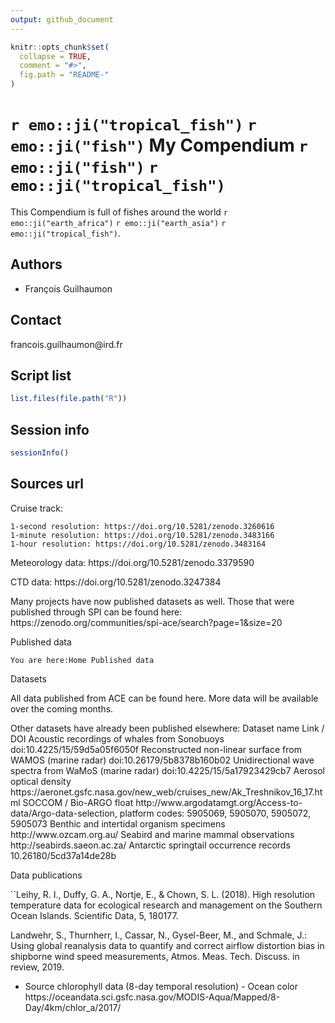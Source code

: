 ```yaml
---
output: github_document
---
```


<!-- README.md is generated from README.Rmd. Please edit that file -->

```r
knitr::opts_chunk$set(
  collapse = TRUE,
  comment = "#>",
  fig.path = "README-"
)
```

# `r emo::ji("tropical_fish")`  `r emo::ji("fish")` My Compendium `r emo::ji("fish")` `r emo::ji("tropical_fish")`    

This Compendium is full of fishes around the world `r emo::ji("earth_africa")`  `r emo::ji("earth_asia")`  `r emo::ji("tropical_fish")`.

## Authors

- François Guilhaumon

## Contact

francois.guilhaumon@ird.fr

## Script list

```r
list.files(file.path("R"))
```



## Session info

```r
sessionInfo()
```

## Sources url

Cruise track:

    1-second resolution: https://doi.org/10.5281/zenodo.3260616
    1-minute resolution: https://doi.org/10.5281/zenodo.3483166
    1-hour resolution: https://doi.org/10.5281/zenodo.3483164

Meteorology data: https://doi.org/10.5281/zenodo.3379590

CTD data: https://doi.org/10.5281/zenodo.3247384

Many projects have now published datasets as well. 
Those that were published through SPI can be found here: https://zenodo.org/communities/spi-ace/search?page=1&size=20



Published data

    You are here:Home Published data

Datasets

All data published from ACE can be found here. More data will be available over the coming months.

Other datasets have already been published elsewhere:
Dataset name 	Link / DOI
Acoustic recordings of whales from Sonobuoys 	doi:10.4225/15/59d5a05f6050f
Reconstructed non-linear surface from WAMOS (marine radar) 	doi:10.26179/5b8378b160b02
Unidirectional wave spectra from WaMoS (marine radar) 	doi:10.4225/15/5a17923429cb7
Aerosol optical density 	https://aeronet.gsfc.nasa.gov/new_web/cruises_new/Ak_Treshnikov_16_17.html
SOCCOM / Bio-ARGO float 	http://www.argodatamgt.org/Access-to-data/Argo-data-selection, platform codes: 5905069, 5905070, 5905072, 5905073
Benthic and intertidal organism specimens 	http://www.ozcam.org.au/
Seabird and marine mammal observations 	http://seabirds.saeon.ac.za/
Antarctic springtail occurrence records 	10.26180/5cd37a14de28b

Data publications

``Leihy, R. I., Duffy, G. A., Nortje, E., & Chown, S. L. (2018). High resolution temperature data for ecological research and management on the Southern Ocean Islands. Scientific Data, 5, 180177.

Landwehr, S., Thurnherr, I., Cassar, N., Gysel-Beer, M., and Schmale, J.: Using global reanalysis data to quantify and correct airflow distortion bias in shipborne wind speed measurements, Atmos. Meas. Tech. Discuss. in review, 2019.


- Source chlorophyll data (8-day temporal resolution) - Ocean color 
https://oceandata.sci.gsfc.nasa.gov/MODIS-Aqua/Mapped/8-Day/4km/chlor_a/2017/